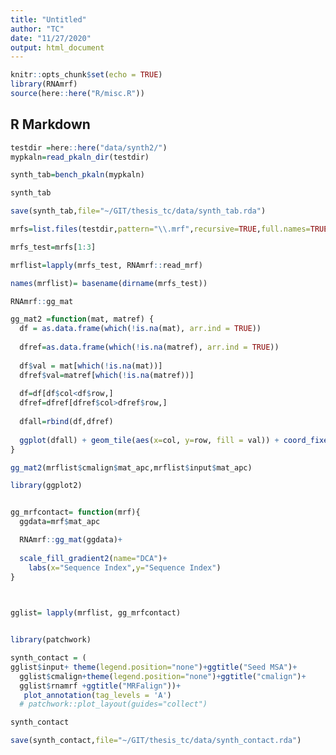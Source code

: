 ```yaml
---
title: "Untitled"
author: "TC"
date: "11/27/2020"
output: html_document
---
```


```r
knitr::opts_chunk$set(echo = TRUE)
library(RNAmrf)
source(here::here("R/misc.R"))
```

## R Markdown


```r
testdir =here::here("data/synth2/")
mypkaln=read_pkaln_dir(testdir)

synth_tab=bench_pkaln(mypkaln)


```

```r
synth_tab
```


```r
save(synth_tab,file="~/GIT/thesis_tc/data/synth_tab.rda")
```




```r
mrfs=list.files(testdir,pattern="\\.mrf",recursive=TRUE,full.names=TRUE)

mrfs_test=mrfs[1:3]

mrflist=lapply(mrfs_test, RNAmrf::read_mrf)

names(mrflist)= basename(dirname(mrfs_test))
```


```r
RNAmrf::gg_mat
```

```r
gg_mat2 =function(mat, matref) {
  df = as.data.frame(which(!is.na(mat), arr.ind = TRUE))
  
  dfref=as.data.frame(which(!is.na(matref), arr.ind = TRUE))
  
  df$val = mat[which(!is.na(mat))]
  dfref$val=matref[which(!is.na(matref))]
  
  df=df[df$col<df$row,]
  dfref=dfref[dfref$col>dfref$row,]
  
  dfall=rbind(df,dfref)
  
  ggplot(dfall) + geom_tile(aes(x=col, y=row, fill = val)) + coord_fixed()
}
```

```r
gg_mat2(mrflist$cmalign$mat_apc,mrflist$input$mat_apc)
```


```r

library(ggplot2)


gg_mrfcontact= function(mrf){
  ggdata=mrf$mat_apc

  RNAmrf::gg_mat(ggdata)+
    
  scale_fill_gradient2(name="DCA")+
    labs(x="Sequence Index",y="Sequence Index")
}

  
```



```r
gglist= lapply(mrflist, gg_mrfcontact)


library(patchwork)

synth_contact = (
gglist$input+ theme(legend.position="none")+ggtitle("Seed MSA")+
  gglist$cmalign+theme(legend.position="none")+ggtitle("cmalign")+
  gglist$rnamrf +ggtitle("MRFalign"))+
   plot_annotation(tag_levels = 'A')
  # patchwork::plot_layout(guides="collect")

synth_contact
```

```r
save(synth_contact,file="~/GIT/thesis_tc/data/synth_contact.rda")
```

